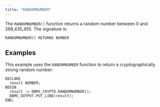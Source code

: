 ```yaml
---
title: "RANDOMNUMBER"
---
```


The `RANDOMNUMBER()` function returns a random number between 0 and 268,435,455. The signature is:

```text
RANDOMNUMBER() RETURNS NUMBER
```

## Examples

This example uses the `RANDOMNUMBER` function to return a cryptographically strong random number:

```text
DECLARE
  result NUMBER;
BEGIN
  result := DBMS_CRYPTO.RANDOMNUMBER();
  DBMS_OUTPUT.PUT_LINE(result);
END;
```
